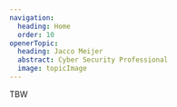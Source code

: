 ```yaml
---
navigation:
  heading: Home
  order: 10
openerTopic:
  heading: Jacco Meijer
  abstract: Cyber Security Professional
  image: topicImage
---
```


<div class="s-popout">
  <Topic
    class="u-margin-block-start-0"
    data-variant="hero"
    globals={globals}
    images={{topicImage}}
    topic={frontmatter.openerTopic}
  />
</div>

<div class="s-wrapper" style="--wrapper-width: 45rem">
  TBW
</div>
